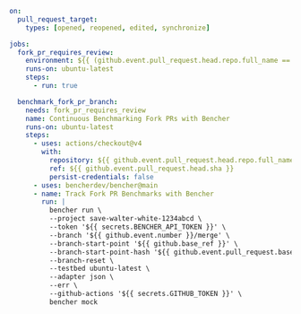```yaml title=".github/workflows/pr_target_benchmarks.yml"
on:
  pull_request_target:
    types: [opened, reopened, edited, synchronize]

jobs:
  fork_pr_requires_review:
    environment: ${{ (github.event.pull_request.head.repo.full_name == github.repository && 'internal') || 'external' }}
    runs-on: ubuntu-latest
    steps:
      - run: true

  benchmark_fork_pr_branch:
    needs: fork_pr_requires_review
    name: Continuous Benchmarking Fork PRs with Bencher
    runs-on: ubuntu-latest
    steps:
      - uses: actions/checkout@v4
        with:
          repository: ${{ github.event.pull_request.head.repo.full_name }}
          ref: ${{ github.event.pull_request.head.sha }}
          persist-credentials: false
      - uses: bencherdev/bencher@main
      - name: Track Fork PR Benchmarks with Bencher
        run: |
          bencher run \
          --project save-walter-white-1234abcd \
          --token '${{ secrets.BENCHER_API_TOKEN }}' \
          --branch '${{ github.event.number }}/merge' \
          --branch-start-point '${{ github.base_ref }}' \
          --branch-start-point-hash '${{ github.event.pull_request.base.sha }}' \
          --branch-reset \
          --testbed ubuntu-latest \
          --adapter json \
          --err \
          --github-actions '${{ secrets.GITHUB_TOKEN }}' \
          bencher mock
```
